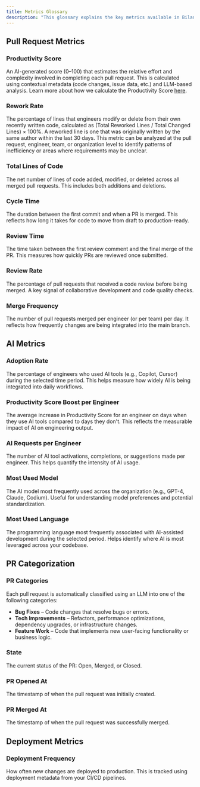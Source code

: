 ```yaml
---
title: Metrics Glossary
description: "This glossary explains the key metrics available in Bilanc's analytics platform to help you better understand your engineering team's performance."
---
```



## Pull Request Metrics

### Productivity Score
An AI-generated score (0–100) that estimates the relative effort and complexity involved in completing each pull request. This is calculated using contextual metadata (code changes, issue data, etc.) and LLM-based analysis. Learn more about how we calculate the Productivity Score [here](https://www.bilanc.co/blog/how-do-we-measure-engineering-productivity).

### Rework Rate
The percentage of lines that engineers modify or delete from their own recently written code, calculated as (Total Reworked Lines / Total Changed Lines) × 100%. A reworked line is one that was originally written by the same author within the last 30 days. This metric can be analyzed at the pull request, engineer, team, or organization level to identify patterns of inefficiency or areas where requirements may be unclear.

### Total Lines of Code
The net number of lines of code added, modified, or deleted across all merged pull requests. This includes both additions and deletions.

### Cycle Time
The duration between the first commit and when a PR is merged. This reflects how long it takes for code to move from draft to production-ready.

### Review Time
The time taken between the first review comment and the final merge of the PR. This measures how quickly PRs are reviewed once submitted.

### Review Rate
The percentage of pull requests that received a code review before being merged. A key signal of collaborative development and code quality checks.

### Merge Frequency
The number of pull requests merged per engineer (or per team) per day. It reflects how frequently changes are being integrated into the main branch.

## AI Metrics

### Adoption Rate
The percentage of engineers who used AI tools (e.g., Copilot, Cursor) during the selected time period. This helps measure how widely AI is being integrated into daily workflows.

### Productivity Score Boost per Engineer
The average increase in Productivity Score for an engineer on days when they use AI tools compared to days they don't. This reflects the measurable impact of AI on engineering output.

### AI Requests per Engineer
The number of AI tool activations, completions, or suggestions made per engineer. This helps quantify the intensity of AI usage.

### Most Used Model
The AI model most frequently used across the organization (e.g., GPT-4, Claude, Codium). Useful for understanding model preferences and potential standardization.

### Most Used Language
The programming language most frequently associated with AI-assisted development during the selected period. Helps identify where AI is most leveraged across your codebase.

## PR Categorization

### PR Categories
Each pull request is automatically classified using an LLM into one of the following categories:

- **Bug Fixes** – Code changes that resolve bugs or errors.
- **Tech Improvements** – Refactors, performance optimizations, dependency upgrades, or infrastructure changes.
- **Feature Work** – Code that implements new user-facing functionality or business logic.

### State
The current status of the PR: Open, Merged, or Closed.

### PR Opened At
The timestamp of when the pull request was initially created.

### PR Merged At
The timestamp of when the pull request was successfully merged.

## Deployment Metrics

### Deployment Frequency
How often new changes are deployed to production. This is tracked using deployment metadata from your CI/CD pipelines.
